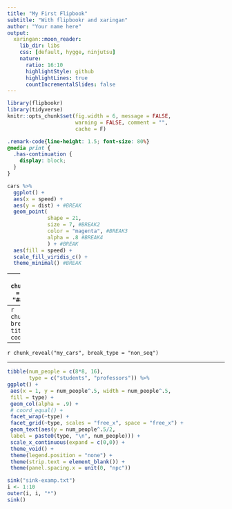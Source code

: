 ```yaml
---
title: "My First Flipbook"
subtitle: "With flipbookr and xaringan"
author: "Your name here"
output:
  xaringan::moon_reader:
    lib_dir: libs
    css: [default, hygge, ninjutsu]
    nature:
      ratio: 16:10
      highlightStyle: github
      highlightLines: true
      countIncrementalSlides: false
---
```



```r
library(flipbookr)
library(tidyverse)
knitr::opts_chunk$set(fig.width = 6, message = FALSE, 
                      warning = FALSE, comment = "", 
                      cache = F)
```

```css
.remark-code{line-height: 1.5; font-size: 80%}
@media print {
  .has-continuation {
    display: block;
  }
}
```



```r
cars %>% 
  ggplot() +
  aes(x = speed) +
  aes(y = dist) + #BREAK
  geom_point(
             shape = 21,
             size = 7, #BREAK2
             color = "magenta", #BREAK3
             alpha = .8 #BREAK4
             ) + #BREAK
  aes(fill = speed) + 
  scale_fill_viridis_c() + 
  theme_minimal() #BREAK
```

---
`r chunk_reveal(chunk_name = "my_cars", title = "### First flipbook!")`



---
`r chunk_reveal("my_cars", break_type = "user", title = "### Another code movie!")`


---
`r chunk_reveal("my_cars", break_type = "non_seq")`



---

```r
tibble(num_people = c(8*8, 16),
       type = c("students", "professors")) %>% 
ggplot() +
 aes(x = 1, y = num_people^.5, width = num_people^.5,
 fill = type) +
 geom_col(alpha = .9) +
 # coord_equal() +
 facet_wrap(~type) +
 facet_grid(~type, scales = "free_x", space = "free_x") +
 geom_text(aes(y = num_people^.5/2, 
 label = paste0(type, "\n", num_people))) +
 scale_x_continuous(expand = c(0,0)) +
 theme_void() +
 theme(legend.position = "none") +
 theme(strip.text = element_blank()) +
 theme(panel.spacing.x = unit(0, "npc"))

sink("sink-examp.txt")
i <- 1:10
outer(i, i, "*")
sink()



```


